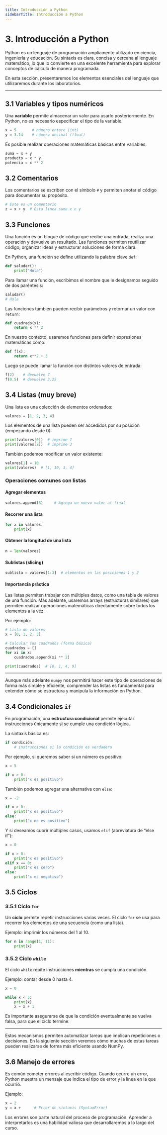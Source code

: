 ```yaml
---
title: Introducción a Python
sidebarTitle: Introducción a Python
---
```


# 3. Introducción a Python

Python es un lenguaje de programación ampliamente utilizado en ciencia, ingeniería y educación. Su sintaxis es clara, concisa y cercana al lenguaje matemático, lo que lo convierte en una excelente herramienta para explorar conceptos de cálculo de manera programada.

En esta sección, presentaremos los elementos esenciales del lenguaje que utilizaremos durante los laboratorios.

---

## 3.1 Variables y tipos numéricos

Una **variable** permite almacenar un valor para usarlo posteriormente. En Python, no es necesario especificar el tipo de la variable.

```python
x = 5       # número entero (int)
y = 3.14    # número decimal (float)
```

Es posible realizar operaciones matemáticas básicas entre variables:

```python
suma = x + y
producto = x * y
potencia = x ** 2
```

## 3.2 Comentarios

Los comentarios se escriben con el símbolo `#` y permiten anotar el código para documentar su propósito.

```python
# Este es un comentario
z = x + y  # Esta línea suma x e y
```

## 3.3 Funciones

Una función es un bloque de código que recibe una entrada, realiza una operación y devuelve un resultado. Las funciones permiten reutilizar código, organizar ideas y estructurar soluciones de forma clara.

En Python, una función se define utilizando la palabra clave `def`:

```python
def saludar():
    print("Hola")
```

Para llamar una función, escribimos el nombre que le designamos seguido de dos paréntesis:

```python
saludar()
# Hola
```

Las funciones también pueden recibir parámetros y retornar un valor con `return`:

```python
def cuadrado(x):
    return x ** 2
```

En nuestro contexto, usaremos funciones para definir expresiones matemáticas como:

```python
def f(x):
    return x**2 + 3
```

Luego se puede llamar la función con distintos valores de entrada:

```python
f(2)    # devuelve 7
f(0.5)  # devuelve 3.25
```

## 3.4 Listas (muy breve)

Una lista es una colección de elementos ordenados:

```python
valores = [1, 2, 3, 4]
```

Los elementos de una lista pueden ser accedidos por su posición (empezando desde 0):

```python
print(valores[0])  # imprime 1
print(valores[2])  # imprime 3
```

También podemos modificar un valor existente:

```python
valores[1] = 10
print(valores)  # [1, 10, 3, 4]
```

### Operaciones comunes con listas

#### Agregar elementos

```python
valores.append(5)     # Agrega un nuevo valor al final
```

#### Recorrer una lista

```python
for x in valores:
    print(x)
```


#### Obtener la longitud de una lista

```python
n = len(valores)
```
#### Sublistas (slicing)

```python
sublista = valores[1:3]  # elementos en las posiciones 1 y 2
```

#### Importancia práctica

Las listas permiten trabajar con múltiples datos, como una tabla de valores de una función.
Más adelante, usaremos arrays (estructuras similares) que permiten realizar operaciones matemáticas directamente sobre todos los elementos a la vez.

Por ejemplo:

```python
# Lista de valores
x = [0, 1, 2, 3]

# Calcular sus cuadrados (forma básica)
cuadrados = []
for xi in x:
    cuadrados.append(xi ** 2)

print(cuadrados)  # [0, 1, 4, 9]
```
---

Aunque más adelante `numpy` nos permitirá hacer este tipo de operaciones de forma más simple y eficiente, comprender las listas es fundamental para entender cómo se estructura y manipula la información en Python.

## 3.4 Condicionales `if`

En programación, una **estructura condicional** permite ejecutar instrucciones únicamente si se cumple una condición lógica.

La sintaxis básica es:

```python
if condición:
    # instrucciones si la condición es verdadera
```

Por ejemplo, si queremos saber si un número es positivo:

```python
x = 5

if x > 0:
    print("x es positivo")
```

También podemos agregar una alternativa con `else`:

```python
x = -2

if x > 0:
    print("x es positivo")
else:
    print("x no es positivo")
```

Y si deseamos cubrir múltiples casos, usamos `elif` (abreviatura de “else if”):

```python
x = 0

if x > 0:
    print("x es positivo")
elif x == 0:
    print("x es cero")
else:
    print("x es negativo")
```

## 3.5 Ciclos

### 3.5.1 Ciclo `for`

Un **ciclo** permite repetir instrucciones varias veces.
El ciclo `for` se usa para recorrer los elementos de una secuencia (como una lista).

Ejemplo: imprimir los números del 1 al 10.

```python
for n in range(1, 11):
    print(x)
```

### 3.5.2 Ciclo `while`

El ciclo `while` repite instrucciones **mientras** se cumpla una condición.

Ejemplo: contar desde 0 hasta 4.

```python
x = 0

while x < 5:
    print(x)
    x = x + 1
```

Es importante asegurarse de que la condición eventualmente se vuelva falsa, para que el ciclo termine.


---

Estos mecanismos permiten automatizar tareas que implican repeticiones o decisiones.
En la siguiente sección veremos cómo muchas de estas tareas pueden realizarse de forma más eficiente usando NumPy.

## 3.6 Manejo de errores

Es común cometer errores al escribir código. Cuando ocurre un error, Python muestra un mensaje que indica el tipo de error y la línea en la que ocurrió.

Ejemplo:

```python
x = 2
y = x +      # Error de sintaxis (SyntaxError)
```

Los errores son parte natural del proceso de programación. Aprender a interpretarlos es una habilidad valiosa que desarrollaremos a lo largo del curso.
